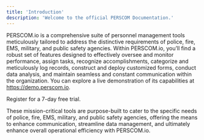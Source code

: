 ```yaml
---
title: 'Introduction'
description: 'Welcome to the official PERSCOM Documentation.'
---
```


PERSCOM.io is a comprehensive suite of personnel management tools meticulously tailored to address the distinctive requirements of police,
fire, EMS, military, and public safety agencies. Within PERSCOM.io, you’ll find a robust set of features designed to effectively oversee and
monitor performance, assign tasks, recognize accomplishments, categorize and meticulously log records, construct and deploy customized
forms, conduct data analysis, and maintain seamless and constant communication within the organization. You can explore a live demonstration
of its capabilities at https://demo.perscom.io.

<Card title='Get Started Today' icon='pen-to-square' href='https://perscom.io/register'>
  Register for a 7-day free trial.
</Card>

These mission-critical tools are purpose-built to cater to the specific needs of police, fire, EMS, military, and public safety agencies,
offering the means to enhance communication, streamline data management, and ultimately enhance overall operational efficiency with
PERSCOM.io.
